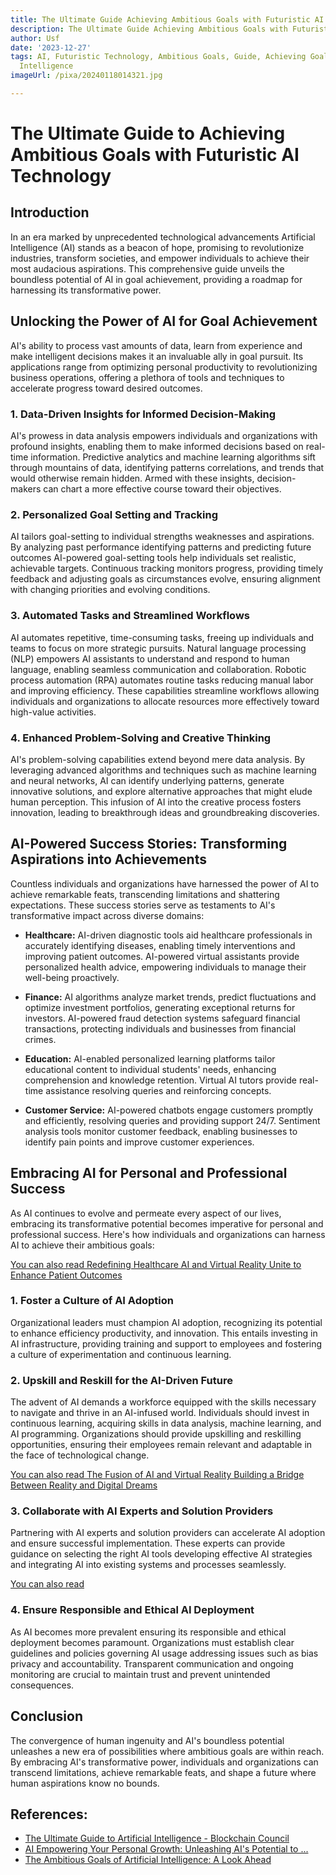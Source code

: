 ```yaml
---
title: The Ultimate Guide Achieving Ambitious Goals with Futuristic AI Technology
description: The Ultimate Guide Achieving Ambitious Goals with Futuristic AI Technology
author: Usf
date: '2023-12-27'
tags: AI, Futuristic Technology, Ambitious Goals, Guide, Achieving Goals, Artificial
  Intelligence
imageUrl: /pixa/20240118014321.jpg

---
```

# The  Ultimate  Guide to Achieving Ambitious Goals with Futuristic AI  Technology

## Introduction

In an era marked by unprecedented  technological advancements Artificial Intelligence (AI)  stands as  a beacon of  hope, promising to revolutionize industries, transform societies, and empower individuals to achieve their most  audacious aspirations. This comprehensive guide unveils the boundless potential of  AI in goal achievement, providing a roadmap for harnessing its transformative power.

## Unlocking the Power of AI for Goal Achievement

AI's ability to process vast amounts of data, learn from  experience and make intelligent decisions makes it an invaluable ally in goal pursuit. Its applications  range from optimizing personal productivity to revolutionizing business operations,  offering a plethora of tools  and techniques to accelerate progress toward desired outcomes.

###  1. Data-Driven Insights for Informed Decision-Making

AI's prowess in data analysis empowers individuals and  organizations with profound  insights, enabling them to make informed decisions based on real-time  information. Predictive analytics and machine learning algorithms sift through mountains of  data,  identifying patterns correlations, and  trends that would otherwise remain hidden. Armed with these insights, decision-makers can chart a more effective course  toward their objectives.

### 2. Personalized Goal Setting and  Tracking

AI tailors goal-setting to individual strengths weaknesses and aspirations. By analyzing past performance identifying patterns and  predicting future outcomes AI-powered goal-setting tools help individuals set realistic, achievable targets. Continuous  tracking monitors progress, providing  timely feedback and adjusting goals as circumstances evolve, ensuring alignment with changing priorities and evolving conditions.

### 3.  Automated  Tasks and  Streamlined  Workflows

AI automates repetitive, time-consuming  tasks, freeing up individuals and teams to focus on more strategic pursuits. Natural language processing (NLP) empowers AI assistants to understand and respond  to human language, enabling  seamless communication and collaboration. Robotic process automation (RPA) automates routine tasks reducing manual labor and improving efficiency. These capabilities streamline workflows allowing individuals and organizations to allocate resources more effectively toward high-value activities.

### 4. Enhanced Problem-Solving and Creative Thinking

AI's problem-solving capabilities extend beyond mere data analysis. By leveraging advanced algorithms and techniques such as machine learning and neural networks, AI can identify underlying patterns,  generate innovative solutions, and explore  alternative approaches that might elude human perception. This infusion of AI into the  creative process  fosters innovation, leading to  breakthrough ideas and groundbreaking discoveries.

## AI-Powered Success Stories: Transforming Aspirations into Achievements

Countless individuals and  organizations  have harnessed the power of AI to achieve remarkable feats, transcending limitations and shattering expectations. These success stories serve as testaments to AI's transformative impact across  diverse domains:

* **Healthcare:** AI-driven diagnostic  tools aid  healthcare professionals in accurately identifying diseases, enabling  timely interventions and  improving patient outcomes. AI-powered virtual assistants provide personalized health advice, empowering individuals to manage their well-being proactively.

* **Finance:** AI  algorithms analyze market trends, predict fluctuations and  optimize investment portfolios, generating exceptional returns for  investors. AI-powered fraud detection systems safeguard financial transactions, protecting individuals and businesses from financial crimes.

* **Education:** AI-enabled  personalized learning platforms tailor educational  content to individual students' needs, enhancing comprehension and  knowledge retention. Virtual  AI  tutors provide real-time assistance resolving queries  and reinforcing concepts.

* **Customer Service:** AI-powered chatbots engage customers  promptly and efficiently, resolving queries and providing support 24/7. Sentiment analysis tools monitor customer feedback, enabling businesses to identify pain points  and improve customer experiences.

## Embracing AI for  Personal and Professional  Success

As AI continues to evolve and permeate every aspect of our lives, embracing its transformative potential becomes imperative for personal  and professional success. Here's how individuals and organizations can harness AI to achieve their ambitious goals:

[You can also read Redefining Healthcare AI and Virtual Reality Unite to  Enhance Patient Outcomes](Redefining%20Healthcare%20AI%20and%20Virtual%20Reality%20Unite%20to%20Enhance%20Patient%20Outcomes)


### 1. Foster a Culture of AI Adoption

Organizational leaders must champion AI adoption, recognizing its potential to enhance efficiency productivity, and innovation.  This entails  investing in AI infrastructure, providing training and support to employees and fostering a culture of experimentation and continuous learning.

### 2.  Upskill and Reskill for the AI-Driven Future

The advent of AI demands a workforce equipped with the skills necessary to  navigate and thrive in an AI-infused world. Individuals should invest in continuous learning, acquiring skills in data analysis, machine learning, and AI programming. Organizations should provide upskilling and  reskilling opportunities, ensuring their employees  remain relevant and  adaptable in the face of technological change.

[You  can also read  The Fusion of AI and Virtual Reality Building  a Bridge Between Reality and Digital Dreams](The%20Fusion%20of%20AI%20and%20Virtual%20Reality%20Building%20a%20Bridge%20Between%20Reality%20and%20Digital%20Dreams)


### 3. Collaborate with AI Experts and Solution Providers

Partnering  with AI  experts and solution  providers can accelerate AI adoption and  ensure successful implementation. These experts can provide guidance on  selecting the right AI tools developing effective AI strategies and integrating AI  into existing systems  and processes seamlessly.

[You can also read ]()


### 4. Ensure Responsible and Ethical AI Deployment

As AI becomes more prevalent ensuring its responsible and ethical deployment becomes paramount. Organizations must establish clear guidelines and policies  governing AI usage addressing issues  such as bias privacy and accountability. Transparent communication and ongoing monitoring  are crucial to maintain trust and prevent unintended consequences.

## Conclusion

The convergence of human ingenuity and AI's  boundless potential unleashes a new era  of  possibilities where ambitious goals are within reach. By embracing AI's transformative power, individuals and organizations can transcend limitations,  achieve remarkable feats, and shape a future where human aspirations know  no bounds.

## References:
- [The Ultimate Guide to Artificial Intelligence - Blockchain Council](https://www.blockchain-council.org/ai/the-ultimate-guide-to-artificial-intelligence/)
- [AI Empowering Your Personal Growth: Unleashing AI's Potential to ...](https://medium.com/@krtarunsingh/ai-empowering-your-personal-growth-unleashing-ais-potential-to-achieve-your-goals-ab5c24039d80)
- [The Ambitious Goals of Artificial Intelligence: A Look Ahead](https://techinsiderbuzz.com/blog/the-ambitious-goals-of-artificial-intelligence-a-look-ahead/)
